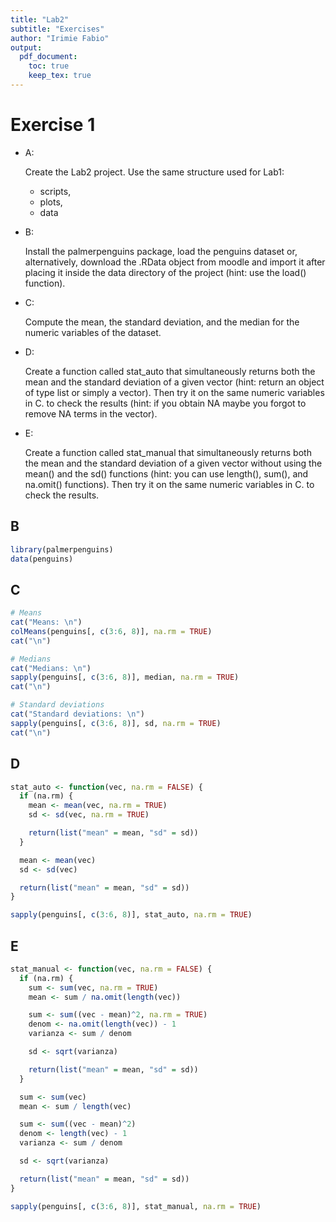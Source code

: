 ```yaml
---
title: "Lab2"
subtitle: "Exercises"
author: "Irimie Fabio"
output: 
  pdf_document:
    toc: true
    keep_tex: true 
---
```


# Exercise 1
- A: 

  Create the Lab2 project. Use the same structure used for Lab1:
  - scripts,
  - plots,
  - data
- B:

  Install the palmerpenguins package, load the penguins dataset or,
  alternatively, download the .RData object from moodle and import it
  after placing it inside the data directory of the project (hint:
  use the load() function). 
- C:

  Compute the mean, the standard deviation, and the median for the 
  numeric variables of
  the dataset.
- D:

  Create a function called stat_auto that simultaneously returns both
  the mean and the
  standard deviation of a given vector (hint: return an object of type
  list or simply a vector). Then try it on the same numeric variables in
  C. to check the results (hint: if you obtain NA
  maybe you forgot to remove NA terms in the vector).
- E:

  Create a function called stat_manual that simultaneously returns
  both the mean and the
  standard deviation of a given vector without using the mean() and the
  sd() functions
  (hint: you can use length(), sum(), and na.omit() functions). Then
  try it on the same
  numeric variables in C. to check the results.


## B
```r
library(palmerpenguins)
data(penguins)
```

## C
```r
# Means
cat("Means: \n")
colMeans(penguins[, c(3:6, 8)], na.rm = TRUE)
cat("\n")

# Medians
cat("Medians: \n")
sapply(penguins[, c(3:6, 8)], median, na.rm = TRUE)
cat("\n")

# Standard deviations
cat("Standard deviations: \n")
sapply(penguins[, c(3:6, 8)], sd, na.rm = TRUE)
cat("\n")
```

## D
```r
stat_auto <- function(vec, na.rm = FALSE) {
  if (na.rm) {
    mean <- mean(vec, na.rm = TRUE)
    sd <- sd(vec, na.rm = TRUE)

    return(list("mean" = mean, "sd" = sd))
  }

  mean <- mean(vec)
  sd <- sd(vec)

  return(list("mean" = mean, "sd" = sd))
}

sapply(penguins[, c(3:6, 8)], stat_auto, na.rm = TRUE)
```

## E
```r
stat_manual <- function(vec, na.rm = FALSE) {
  if (na.rm) {
    sum <- sum(vec, na.rm = TRUE)
    mean <- sum / na.omit(length(vec))

    sum <- sum((vec - mean)^2, na.rm = TRUE)
    denom <- na.omit(length(vec)) - 1
    varianza <- sum / denom

    sd <- sqrt(varianza)

    return(list("mean" = mean, "sd" = sd))
  }

  sum <- sum(vec)
  mean <- sum / length(vec)

  sum <- sum((vec - mean)^2)
  denom <- length(vec) - 1
  varianza <- sum / denom

  sd <- sqrt(varianza)

  return(list("mean" = mean, "sd" = sd))
}

sapply(penguins[, c(3:6, 8)], stat_manual, na.rm = TRUE)
```
